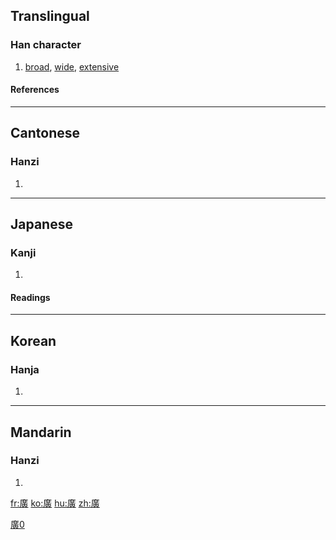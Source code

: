 {{see|広|广}}

==Translingual==
===Han character===
{{Han char|rn=53|rad=广|as=12|sn=15|four=0028<sub>6</sub>|canj=戈廿中金 (ITLC)}}
# [[broad]], [[wide]], [[extensive]]
====References====
{{Han ref|kx=0351.030|dkj=09493|dj=0663.010|hdz=20897.040|uh=5EE3|ud=24291|bh=BC73|bd=48243}}
----
==Cantonese==
===Hanzi===
{{yue-hanzi|jyut=|y=gwong2}}
# {{defn|Cantonese}}
----
==Japanese==
===Kanji===
{{ja-kanji|grade=|rs=广12}}
# {{defn|Japanese}} 
====Readings====
{{ja-readings|on=[[こう]] (kō)|kun=[[ひろい]] (hiroi), [[ひろば]] (hiroba), [[ひろめる]] (hiromeru)}}
----
==Korean==
===Hanja===
{{ko-hanja|hangeul=광|eumhun=넓을|rv=gwang|mr=kwang}}
# {{defn|Korean}}
----
==Mandarin==
===Hanzi===
{{cmn-hanzi|sim=广|pin=[[guǎng]] ([[guang3]])|wg=kuang<sup>3</sup>}}
# {{defn|Mandarin}}

[[Category:CJKV characters simplified differently in Japan and China|廣0]]

[[fr:廣]]
[[ko:廣]]
[[hu:廣]]
[[zh:廣]]
